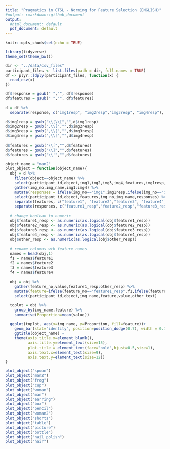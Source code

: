 ```yaml
---
title: "Pragmatics in CTSL - Norming for Feature Selection (ENGLISH)"
#output: rmarkdown::github_document
output:
  #html_document: default
  pdf_document: default
---
```


```r
knitr::opts_chunk$set(echo = TRUE)
```

```r
library(tidyverse)
theme_set(theme_bw())

dir <- "../data/csv_files"
participant_files <- list.files(path = dir, full.names = TRUE)
df <- plyr::ldply(participant_files, function(x) {
  read_csv(x)
})

```

```r
df$response = gsub(" ","", df$response)
df$features = gsub(" ","", df$features)

d = df %>% 
  separate(response, c("img1resp", "img2resp","img3resp", "img4resp"), sep = "\\]")
  
d$img1resp = gsub("\\[\\[","",d$img1resp)
d$img2resp = gsub(",\\[","",d$img2resp)
d$img3resp = gsub(",\\[","",d$img3resp)
d$img4resp = gsub(",\\[","",d$img4resp)
            
d$features = gsub("\\[","",d$features)
d$features = gsub("\\]","",d$features)
d$features = gsub("\\'","",d$features)
```

```r
object_name = "man2"
plot_object = function(object_name){
  obj = d %>%
    filter(object==object_name) %>%
    select(participant_id,object,img1,img2,img3,img4,features,img1resp,img2resp,img3resp,img4resp) %>%
    gather(img_no,img_name,img1:img4) %>%
    mutate(responses = ifelse(img_no=="img1",img1resp,ifelse(img_no=="img2",img2resp,ifelse(img_no=="img3",img3resp,ifelse(img_no=="img4",img4resp,NA))))) %>%
    select(participant_id,object,features,img_no,img_name,responses) %>%
    separate(features, c("feature1", "feature2","feature3", "feature4"), sep=",") %>%
    separate(responses, c("feature1_resp","feature2_resp","feature3_resp","feature4_resp","other_resp","other_text"), sep=",")
  
  # change boolean to numeric
  obj$feature1_resp <- as.numeric(as.logical(obj$feature1_resp))
  obj$feature2_resp <- as.numeric(as.logical(obj$feature2_resp))
  obj$feature3_resp <- as.numeric(as.logical(obj$feature3_resp))
  obj$feature4_resp <- as.numeric(as.logical(obj$feature4_resp))
  obj$other_resp <- as.numeric(as.logical(obj$other_resp))
  
  # rename columns wth feature names
  names = head(obj,1)
  f1 = names$feature1
  f2 = names$feature2
  f3 = names$feature3
  f4 = names$feature4
  
  obj = obj %>%
    gather(feature_no,value,feature1_resp:other_resp) %>%
    mutate(feature=ifelse(feature_no=="feature1_resp",f1,ifelse(feature_no=="feature2_resp",f2,ifelse(feature_no=="feature3_resp",f3,ifelse(feature_no=="feature4_resp",f4, ifelse(feature_no=="other_resp","zother",NA)))))) %>%
    select(participant_id,object,img_name,feature,value,other_text) 

  toplot = obj %>%
    group_by(img_name,feature) %>%
    summarise(Proportion=mean(value))
  
  ggplot(toplot, aes(x=img_name, y=Proportion, fill=feature))+
    geom_bar(stat="identity", position=position_dodge(0.7), width = 0.7) +
    ggtitle(object_name) +
    theme(axis.title.x=element_blank(), 
          axis.title.y=element_text(size=15), 
          plot.title = element_text(face="bold",hjust=0.5,size=1),
          axis.text.x=element_text(size=9),
          axis.text.y=element_text(size=12))
}

```

```r
plot_object("spoon")
plot_object("man2")
plot_object("frog")
plot_object("cup")
plot_object("woman")
plot_object("man")
plot_object("earring")
plot_object("box")
plot_object("pencil")
plot_object("woman2")
plot_object("shorts")
plot_object("table")
plot_object("picture")
plot_object("bottle")
plot_object("nail_polish")
plot_object("hair")
```







